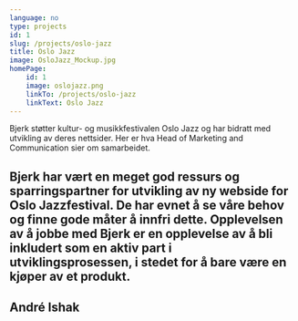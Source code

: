 ```yaml
---
language: no
type: projects
id: 1
slug: /projects/oslo-jazz
title: Oslo Jazz
image: OsloJazz_Mockup.jpg
homePage:
    id: 1
    image: oslojazz.png
    linkTo: /projects/oslo-jazz
    linkText: Oslo Jazz
---
```


Bjerk støtter kultur- og musikkfestivalen Oslo Jazz og har bidratt med
utvikling av deres nettsider. Her er hva Head of Marketing and
Communication sier om samarbeidet.
<h2 withQuotes={true}>
    Bjerk har vært en meget god ressurs og sparringspartner for utvikling
    av ny webside for Oslo Jazzfestival. De har evnet å se våre behov og
    finne gode måter å innfri dette. Opplevelsen av å jobbe med Bjerk er
    en opplevelse av å bli inkludert som en aktiv part i
    utviklingsprosessen, i stedet for å bare være en kjøper av et produkt.
</h2>
<h2 style={{ color: '#4ecca3' }}>
    André Ishak
</h2>
